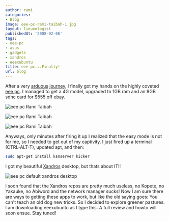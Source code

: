 ```yaml
---
author: rami
categories:
- Blog
image: eee-pc-rami-taibah-1.jpg
layout: linuxologist
publishedAt: '2008-02-06'
tags:
- eee-pc
- asus
- gadgets
- xandros
- eeexubuntu
title: eee pc...Finally!
url: blog
---
```


After a very [arduous](/2007/12/11/eee-pc-8g-at-newegg) [journey](/2008/01/28/asus-eee-pc-4g-with-desktop-effects), I finally got my hands on the highly coveted [eee pc](http://en.wikipedia.org/wiki/Asus_Eee_PC). I managed to get a 4G model, upgraded to 1GB ram and an 8GB sdhc card for $555 off [ebay](http://ebay.com).


![eee pc Rami Taibah](/assets/images/content/blog/eee-pc-rami-taibah-1.jpg)

![eee pc Rami Taibah](/assets/images/content/blog/eee-pc-rami-taibah-2.jpg)

![eee pc Rami Taibah](/assets/images/content/blog/eee-pc-rami-taibah-3.jpg)


Anyways, only minutes after firing it up I realized that the easy mode is not for me, so I needed to get out of my captivity. I just fired up a terminal (CTRL-ALT-T), updated apt, and then: 

```bash
sudo apt-get install ksmserver kicker
```

I got my beautiful [Xandros](http://en.wikipedia.org/wiki/Xandros) desktop, but thats about IT!!

![eee pc default xandros desktop](/assets/images/content/blog/eee-pc-default-xandros-desktop.png)


I soon found that the Xandros repos are pretty much useless, no Kopete, no Yakauke, no Abiword and the network manager sucks! Now I am sure there are ways to getting these apps to work, but like the old saying goes: You can't teach an old dog new tricks. So I decided to explore greener pastures. I am downloading eeexubuntu as I type this. A full review and howto will soon ensue. Stay tuned!
